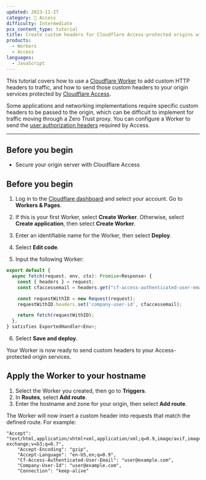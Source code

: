 ```yaml
---
updated: 2023-11-27
category: 🔐 Access
difficulty: Intermediate
pcx_content_type: tutorial
title: Create custom headers for Cloudflare Access-protected origins with Workers
products:
  - Workers
  - Access
languages:
  - JavaScript
---
```



This tutorial covers how to use a [Cloudflare Worker](/workers/) to add custom HTTP headers to traffic, and how to send those custom headers to your origin services protected by [Cloudflare Access](/cloudflare-one/policies/access/).

Some applications and networking implementations require specific custom headers to be passed to the origin, which can be difficult to implement for traffic moving through a Zero Trust proxy. You can configure a Worker to send the [user authorization headers](/cloudflare-one/identity/authorization-cookie/) required by Access.

---

## Before you begin

- Secure your origin server with Cloudflare Access

## Before you begin

1. Log in to the [Cloudflare dashboard](https://dash.cloudflare.com/) and select your account. Go to **Workers & Pages**.

2. If this is your first Worker, select **Create Worker**. Otherwise, select **Create application**, then select **Create Worker**.

3. Enter an identifiable name for the Worker, then select **Deploy**.

4. Select **Edit code**.

5. Input the following Worker:

<TypeScriptExample>

```ts title="Worker with custom HTTP headers"
export default {
  async fetch(request, env, ctx): Promise<Response> {
    const { headers } = request;
    const cfaccessemail = headers.get("cf-access-authenticated-user-email");

    const requestWithID = new Request(request);
    requestWithID.headers.set('company-user-id', cfaccessemail);

    return fetch(requestWithID);
  },
} satisfies ExportedHandler<Env>;
```

</TypeScriptExample>

6. Select **Save and deploy**.

Your Worker is now ready to send custom headers to your Access-protected origin services.

## Apply the Worker to your hostname

1. Select the Worker you created, then go to **Triggers**.
2. In **Routes**, select **Add route**.
3. Enter the hostname and zone for your origin, then select **Add route**.

The Worker will now insert a custom header into requests that match the defined route. For example:

```http title="Example custom header" {4,5}
"Accept": "text/html,application/xhtml+xml,application/xml;q=0.9,image/avif,image/webp,image/apng,*/*;q=0.8,application/signed-exchange;v=b3;q=0.7",
    "Accept-Encoding": "gzip",
    "Accept-Language": "en-US,en;q=0.9",
    "Cf-Access-Authenticated-User-Email": "user@example.com",
    "Company-User-Id": "user@example.com",
    "Connection": "keep-alive"
```
